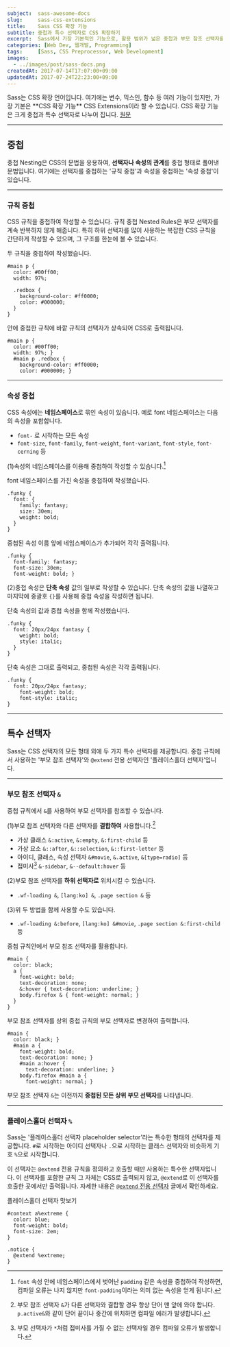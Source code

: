 ```yaml
---
subject:  sass-awesome-docs
slug:     sass-css-extensions
title:    Sass CSS 확장 기능
subtitle: 중첩과 특수 선택자로 CSS 확장하기
excerpt:  Sass에서 가장 기본적인 기능으로, 활용 범위가 넓은 중첩과 부모 참조 선택자를 설명합니다.
categories: [Web Dev, 웹개발, Programming]
tags:     [Sass, CSS Preprocessor, Web Development]
images:
  - ../images/post/sass-docs.png
createdAt: 2017-07-14T17:07:00+09:00
updatedAt: 2017-07-24T22:23:00+09:00
---
```


<div className="lead">
    Sass는 CSS 확장 언어입니다. 여기에는 변수, 믹스인, 함수 등 여러 기능이 있지만, 가장 기본은 **CSS 확장 기능** <SideBySide>CSS Extensions</SideBySide>이라 할 수 있습니다.
    CSS 확장 기능은 크게 중첩과 특수 선택자로 나누어 집니다.
    <a className="original-link" target="_blank" href="https://sass-lang.com/documentation/file.SASS_REFERENCE.html#CSS_Extensions">원문</a>
</div>

***

## 중첩
중첩 <SideBySide>Nesting</SideBySide>은 CSS의 문법을 응용하여, **선택자나 속성의 관계**를 중첩 형태로 풀어낸 문법입니다.
여기에는 선택자를 중첩하는 '규칙 중첩'과 속성을 중첩하는 '속성 중첩'이 있습니다.

***

### 규칙 중첩
CSS 규칙을 중첩하여 작성할 수 있습니다.
규칙 중첩 <SideBySide>Nested Rules</SideBySide>은 부모 선택자를 계속 반복하지 않게 해줍니다.
특히 하위 선택자를 많이 사용하는 복잡한 CSS 규칙을 간단하게 작성할 수 있으며, 그 구조를 한눈에 볼 수 있습니다.

<p className="code-label code-label-scss">두 규칙을 중첩하여 작성했습니다.</p>

```scss{numberLines: true}
#main p {
  color: #00ff00;
  width: 97%;

  .redbox {
    background-color: #ff0000;
    color: #000000;
  }
}
```

<p className="code-label code-label-css">안에 중첩한 규칙에 바깥 규칙의 선택자가 상속되어 CSS로 출력됩니다.</p>

```css{numberLines: true}
#main p {
  color: #00ff00;
  width: 97%; }
  #main p .redbox {
    background-color: #ff0000;
    color: #000000; }
```

***

### 속성 중첩
CSS 속성에는 **네임스페이스**로 묶인 속성이 있습니다. 예로 font 네임스페이스는 다음의 속성을 포함합니다.
 
- `font-` 로 시작하는 모든 속성
- `font-size`, `font-family`, `font-weight`, `font-variant`, `font-style`, `font-cerning` 등 

(1)속성의 네임스페이스를 이용해 중첩하여 작성할 수 있습니다.[^namespace]

<p className="code-label code-label-scss">font 네임스페이스를 가진 속성을 중첩하여 작성했습니다.</p>

```scss{numberLines: true}
.funky {
  font: {
    family: fantasy;
    size: 30em;
    weight: bold;
  }
}
```

<p className="code-label code-label-css">중첩된 속성 이름 앞에 네임스페이스가 추가되어 각각 출력됩니다.</p>

```css{numberLines: true}
.funky {
  font-family: fantasy;
  font-size: 30em;
  font-weight: bold; }
```

(2)중첩 속성은 **단축 속성** 값의 일부로 작성할 수 있습니다. 단축 속성의 값을 나열하고 마지막에 중괄호 `{}`를 사용해 중첩 속성을 작성하면 됩니다.

<p className="code-label code-label-scss">단축 속성의 값과 중첩 속성을 함께 작성했습니다.</p>

```scss{numberLines: true}
.funky {
  font: 20px/24px fantasy {
    weight: bold;
    style: italic;
  }
}
```

<p className="code-label code-label-css">단축 속성은 그대로 출력되고, 중첩된 속성은 각각 출력됩니다.</p>

```css{numberLines: true}
.funky {
  font: 20px/24px fantasy;
    font-weight: bold;
    font-style: italic;
}
```

***

## 특수 선택자
Sass는 CSS 선택자의 모든 형태 외에 두 가지 특수 선택자를 제공합니다. 중첩 규칙에서 사용하는 '부모 참조 선택자'와 `@extend` 전용 선택자인 '플레이스홀더 선택자'입니다.

***

### 부모 참조 선택자 `&`
중첩 규칙에서 `&`를 사용하여 부모 선택자를 참조할 수 있습니다.

(1)부모 참조 선택자와 다른 선택자를 **결합하여** 사용합니다.[^parent]
 
- 가상 클래스 `&:active`, `&:empty`, `&:first-child` 등
- 가상 요소 `&::after`, `&::selection`, `&::first-letter` 등
- 아이디, 클래스, 속성 선택자  `&#movie`, `&.active`, `&[type=radio]` 등
- 접미사[^suffix] `&-sidebar`, `&--default:hover` 등

(2)부모 참조 선택자를 **하위 선택자로** 위치시킬 수 있습니다.

- `.wf-loading &`, `[lang:ko] &`, `.page section &` 등

(3)위 두 방법을 함께 사용할 수도 있습니다.

- `.wf-loading &:before`, `[lang:ko] &#movie`, `.page section &:first-child` 등

<p className="code-label code-label-scss">중첩 규칙안에서 부모 참조 선택자를 활용합니다.</p>

```scss{numberLines: true}
#main {
  color: black;
  a {
    font-weight: bold;
    text-decoration: none;
    &:hover { text-decoration: underline; }
    body.firefox & { font-weight: normal; }
  }
}
```

<p className="code-label code-label-css">부모 참조 선택자를 상위 중첩 규칙의 부모 선택자로 변경하여 출력합니다.</p>

```css{numberLines: true}
#main {
  color: black; }
  #main a {
    font-weight: bold;
    text-decoration: none; }
    #main a:hover {
      text-decoration: underline; }
    body.firefox #main a {
      font-weight: normal; }
```

부모 참조 선택자 `&`는 이전까지 **중첩된 모든 상위 부모 선택자**를 나타냅니다.

***

### 플레이스홀더 선택자 `%`
Sass는 '플레이스홀더 선택자 <SideBySide>placeholder selector</SideBySide>&rsquo;라는 특수한 형태의 선택자를 제공합니다.
`#`로 시작하는 아이디 선택자나 `.`으로 시작하는 클래스 선택자와 비슷하게 기호 `%`으로 시작합니다.

이 선택자는 `@extend` 전용 규칙을 정의하고 호출할 때만 사용하는 특수한 선택자입니다.
이 선택자를 포함한 규칙 그 자체는 CSS로 출력되지 않고, `@extend`로 이 선택자를 호출한 곳에서만 출력됩니다.
자세한 내용은 [`@extend` 전용 선택자](#) 글에서 확인하세요.

<p className="code-label code-label-scss">플레이스홀더 선택자 맛보기</p>

```scss{numberLines: true}
#context a%extreme {
  color: blue;
  font-weight: bold;
  font-size: 2em;
}

.notice {
  @extend %extreme;
}
```


[^namespace]: `font` 속성 안에 네임스페이스에서 벗어난 `padding` 같은 속성을 중첩하여 작성하면, 컴파일 오류는 나지 않지만 `font-padding`이라는 의미 없는 속성을 얻게 됩니다.
[^parent]: 부모 참조 선택자 `&`가 다른 선택자와 결합할 경우 항상 단어 맨 앞에 와야 합니다. `p.active&`와 같이 단어 끝이나 중간에 위치하면 컴파일 에러가 발생합니다.
[^suffix]: 부모 선택자가 `*`처럼 접미사를 가질 수 없는 선택자일 경우 컴파일 오류가 발생합니다.
